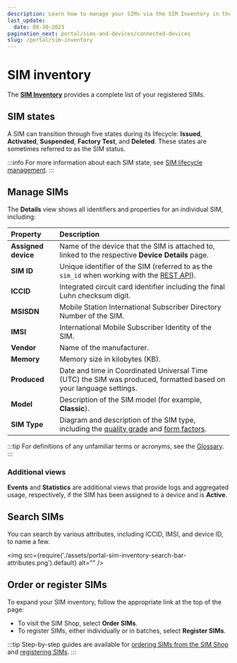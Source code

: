 ```yaml
---
description: Learn how to manage your SIMs via the SIM Inventory in the emnify Portal
last_update: 
  date: 08-30-2023
pagination_next: portal/sims-and-devices/connected-devices
slug: /portal/sim-inventory
---
```


# SIM inventory

The [**SIM Inventory**](https://portal.emnify.com/sim-inventory) provides a complete list of your registered SIMs.

## SIM states

A SIM can transition through five states during its lifecycle: **Issued**, **Activated**, **Suspended**, **Factory Test**, and **Deleted**.
These states are sometimes referred to as the SIM status.

:::info
For more information about each SIM state, see [SIM lifecycle management](/services/sim-lifecycle-management).
:::

## Manage SIMs

The **Details** view shows all identifiers and properties for an individual SIM, including:

| Property            | Description                                      |
|:--------------------|:-------------------------------------------------|
| **Assigned device** | Name of the device that the SIM is attached to, linked to the respective **Device Details** page. |
| **SIM ID**          | Unique identifier of the SIM (referred to as the `sim_id` when working with the [REST API](https://cdn.emnify.net/api/doc/sim.html)). |
| **ICCID**           | Integrated circuit card identifier including the final Luhn checksum digit. |
| **MSISDN**          | Mobile Station International Subscriber Directory Number of the SIM. |
| **IMSI**            | International Mobile Subscriber Identity of the SIM. |
| **Vendor**          | Name of the manufacturer. |
| **Memory**          | Memory size in kilobytes (KB). |
| **Produced**        | Date and time in Coordinated Universal Time (UTC) the SIM was produced, formatted based on your language settings. |
| **Model**           | Description of the SIM model (for example, **Classic**). |
| **SIM Type**        | Diagram and description of the SIM type, including the [quality grade](/services/global-iot-sim#quality-grades) and [form factors](/services/global-iot-sim#form-factors). |

:::tip
For definitions of any unfamiliar terms or acronyms, see the [Glossary](/glossary).
:::

### Additional views

**Events** and **Statistics** are additional views that provide logs and aggregated usage, respectively, if the SIM has been assigned to a device and is **Active**.

## Search SIMs

You can search by various attributes, including ICCID, IMSI, and device ID, to name a few.

<img
  src={require('./assets/portal-sim-inventory-search-bar-attributes.png').default}
  alt=""
/>

## Order or register SIMs

To expand your SIM inventory, follow the appropriate link at the top of the page:

- To visit the SIM Shop, select **Order SIMs**.
- To register SIMs, either individually or in batches, select **Register SIMs**.

:::tip
Step-by-step guides are available for [ordering SIMs from the SIM Shop](/quickstart/order-sims) and [registering SIMs](/quickstart/register-sims).
:::
